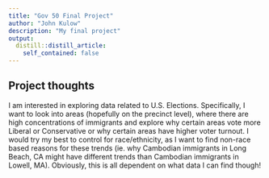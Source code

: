 ```yaml
---
title: "Gov 50 Final Project"
author: "John Kulow"
description: "My final project"
output:
  distill::distill_article:
    self_contained: false
---
```




## Project thoughts

I am interested in exploring data related to U.S. Elections. Specifically, I want to look into areas (hopefully on the precinct level), where there are high concentrations of immigrants and explore why certain areas vote more Liberal or Conservative or why certain areas have higher voter turnout. I would try my best to control for race/ethnicity, as I want to find non-race based reasons for these trends (ie. why Cambodian immigrants in Long Beach, CA might have different trends than Cambodian immigrants in Lowell, MA). Obviously, this is all dependent on what data I can find though!